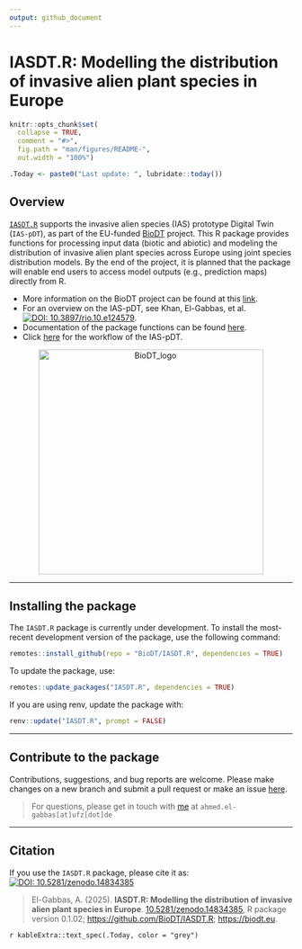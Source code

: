 ```yaml
---
output: github_document
---
```


# IASDT.R: Modelling the distribution of invasive alien plant species in Europe

```r
knitr::opts_chunk$set(
  collapse = TRUE,
  comment = "#>",
  fig.path = "man/figures/README-",
  out.width = "100%")

.Today <- paste0("Last update: ", lubridate::today())
```

## Overview

[`IASDT.R`](https://biodt.github.io/IASDT.R) supports the invasive alien species (IAS) prototype Digital Twin (`IAS-pDT`), as part of the EU-funded
<a href="https://biodt.eu/" target="_blank">BioDT</a> project. This R package provides functions for processing input data (biotic and abiotic) and modeling the distribution of invasive alien plant species across Europe using joint species distribution models. By the end of the project, it is planned that the package will enable end users to access model outputs (e.g., prediction maps) directly from R.

- More information on the BioDT project can be found at this <a href="https://biodt.eu/" target="_blank">link</a>.
- For an overview on the IAS-pDT, see Khan, El-Gabbas, et al. <a href="https://doi.org/10.3897/rio.10.e124579" target="_blank"><img src="https://img.shields.io/badge/DOI:-10.3897/rio.10.e124579-blue" alt="DOI: 10.3897/rio.10.e124579"/></a>.
- Documentation of the package functions can be found <a href="https://biodt.github.io/IASDT.R/reference/index.html" target="_blank">here</a>.
- Click <a href="https://github.com/BioDT/uc-ias-workflows">here</a> for the workflow of the IAS-pDT.

<center><img src="https://git.ufz.de/uploads/-/system/group/avatar/4444/biodt.png" alt="BioDT_logo" width="400"> </center>

<hr>

## Installing the package

The `IASDT.R` package is currently under development. To install the most-recent development version of the package, use the following command:

```r
remotes::install_github(repo = "BioDT/IASDT.R", dependencies = TRUE)
```

To update the package, use:

```r
remotes::update_packages("IASDT.R", dependencies = TRUE)
```

If you are using renv, update the package with:

```r
renv::update("IASDT.R", prompt = FALSE)
```

<hr>

## Contribute to the package

Contributions, suggestions, and bug reports are welcome. Please make changes on a new branch and submit a pull request or make an issue [here](https://github.com/BioDT/IASDT.R/issues).

> For questions, please get in touch with [me](https://elgabbas.netlify.app/) at `ahmed.el-gabbas[at]ufz[dot]de`

<hr>

## Citation

If you use the `IASDT.R` package, please cite it as: <a href="https://doi.org/10.5281/zenodo.14834385" target="_blank"><img role="button" tabindex="0" id="modal-858828210-trigger" aria-controls="modal-858828210" aria-expanded="false" class="doi-modal-trigger block m-0" src="https://zenodo.org/badge/DOI/10.5281/zenodo.14834385.svg" alt="DOI: 10.5281/zenodo.14834385"/></a>

> El-Gabbas, A. (2025). **IASDT.R: Modelling the distribution of invasive alien plant species in Europe**. <a href="https://doi.org/10.5281/zenodo.14834385" target="_blank">10.5281/zenodo.14834385</a>, R package version 0.1.02; <a href="https://github.com/BioDT/IASDT.R" target="_blank">https://github.com/BioDT/IASDT.R</a>; <a href="https://biodt.eu" target="_blank">https://biodt.eu</a>.

`r kableExtra::text_spec(.Today, color = "grey")`
